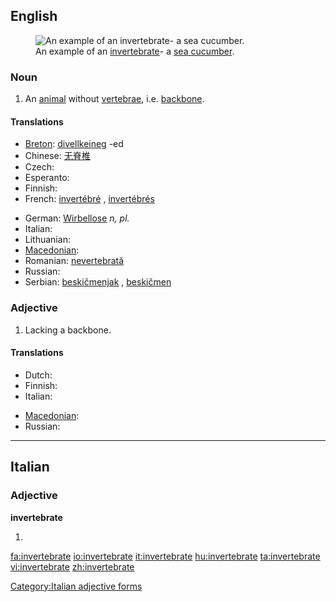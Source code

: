 ==English==
{{wikipedia}}
[[Image:Thelenota ananas.jpg|thumb|An example of an [[invertebrate]]- a [[sea cucumber]].]]

===Noun===
{{en-noun}}

# An [[animal]] without [[vertebra]]e, i.e. [[backbone]].

====Translations====
{{trans-top|animal without backbone}}
* [[Breton]]: [[divellkeineg]] {{m}} -ed {{p}}
* Chinese: [[无脊椎]]
* Czech: {{t-|cs|bezobratlý|m}}
* Esperanto: {{t|eo|malvertebrulo}}
* Finnish: {{t-|fi|selkärangaton}}
* French: [[invertébré]] {{m}}, [[invertébré]]s {{m|p}}
{{trans-mid}}
* German: [[Wirbellose]] ''n, pl.''
* Italian: {{t-|it|invertebrato|m}}
* Lithuanian: {{t|lt|bestuburis|m|xs=Lithuanian}}
* [[Macedonian]]: {{t|mk|безрбетнички|m|tr=bezrbétnički}}
* Romanian: [[nevertebrată]] {{f}}
* Russian: {{t|ru|беспозвоночное|n|tr=b'espozvonóčnoje}}
* Serbian: [[beskičmenjak]] {{m}}, [[beskičmen]] {{m}}
{{trans-bottom}}

===Adjective===
{{en-adj}}

# Lacking a backbone.

====Translations====
{{trans-top|lacking backbone}}
* Dutch: {{t-|nl|ongewerveld}}
* Finnish: {{t-|fi|selkärangaton}}
* Italian: {{t-|it|invertebrato}}
{{trans-mid}}
* [[Macedonian]]: {{t|mk|безрбетник|m|tr=bez'rbetnik}}
* Russian: {{t|ru|беспозвоночный|tr=b'espozvonóčnyj}}
{{trans-bottom}}

----

==Italian==

===Adjective===
'''invertebrate''' {{p}}

# {{feminine of|invertebrato#Adjective|invertebrato}}

[[Category:Italian adjective forms]]

[[fa:invertebrate]]
[[io:invertebrate]]
[[it:invertebrate]]
[[hu:invertebrate]]
[[ta:invertebrate]]
[[vi:invertebrate]]
[[zh:invertebrate]]